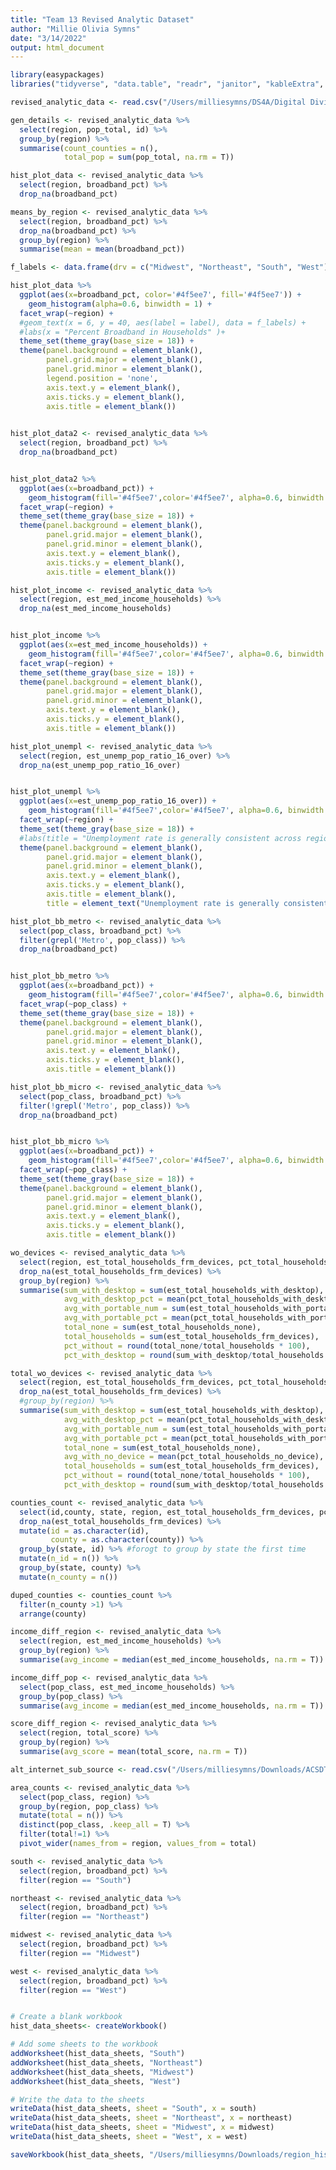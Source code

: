 ```yaml
---
title: "Team 13 Revised Analytic Dataset"
author: "Millie Olivia Symns"
date: "3/14/2022"
output: html_document
---
```


```r
library(easypackages)
libraries("tidyverse", "data.table", "readr", "janitor", "kableExtra", "lubridate", "magrittr", "openxlsx")
```

```r

revised_analytic_data <- read.csv("/Users/milliesymns/DS4A/Digital Divide Project/DS4A-Team13-Digital-Divide-Project/revised_analytic_dataset.csv")
```

```r

gen_details <- revised_analytic_data %>% 
  select(region, pop_total, id) %>% 
  group_by(region) %>% 
  summarise(count_counties = n(),
            total_pop = sum(pop_total, na.rm = T))

```


```r

hist_plot_data <- revised_analytic_data %>% 
  select(region, broadband_pct) %>% 
  drop_na(broadband_pct)

means_by_region <- revised_analytic_data %>% 
  select(region, broadband_pct) %>% 
  drop_na(broadband_pct) %>% 
  group_by(region) %>% 
  summarise(mean = mean(broadband_pct))

f_labels <- data.frame(drv = c("Midwest", "Northeast", "South", "West"), label = c("74.4", "79.2", "69.1", "76.9"))

hist_plot_data %>% 
  ggplot(aes(x=broadband_pct, color='#4f5ee7', fill='#4f5ee7')) +
    geom_histogram(alpha=0.6, binwidth = 1) +
  facet_wrap(~region) + 
  #geom_text(x = 6, y = 40, aes(label = label), data = f_labels) +
  #labs(x = "Percent Broadband in Households" )+
  theme_set(theme_gray(base_size = 18)) +
  theme(panel.background = element_blank(), 
        panel.grid.major = element_blank(), 
        panel.grid.minor = element_blank(), 
        legend.position = 'none', 
        axis.text.y = element_blank(), 
        axis.ticks.y = element_blank(), 
        axis.title = element_blank()) 
  

```

```r

hist_plot_data2 <- revised_analytic_data %>% 
  select(region, broadband_pct) %>% 
  drop_na(broadband_pct)


hist_plot_data2 %>% 
  ggplot(aes(x=broadband_pct)) +
    geom_histogram(fill='#4f5ee7',color='#4f5ee7', alpha=0.6, binwidth = 1) +
  facet_wrap(~region) + 
  theme_set(theme_gray(base_size = 18)) +
  theme(panel.background = element_blank(), 
        panel.grid.major = element_blank(), 
        panel.grid.minor = element_blank(), 
        axis.text.y = element_blank(), 
        axis.ticks.y = element_blank(), 
        axis.title = element_blank()) 

```
```r

hist_plot_income <- revised_analytic_data %>% 
  select(region, est_med_income_households) %>% 
  drop_na(est_med_income_households)


hist_plot_income %>% 
  ggplot(aes(x=est_med_income_households)) +
    geom_histogram(fill='#4f5ee7',color='#4f5ee7', alpha=0.6, binwidth = 5) +
  facet_wrap(~region) + 
  theme_set(theme_gray(base_size = 18)) +
  theme(panel.background = element_blank(), 
        panel.grid.major = element_blank(), 
        panel.grid.minor = element_blank(), 
        axis.text.y = element_blank(), 
        axis.ticks.y = element_blank(), 
        axis.title = element_blank()) 

```


```r

hist_plot_unempl <- revised_analytic_data %>% 
  select(region, est_unemp_pop_ratio_16_over) %>% 
  drop_na(est_unemp_pop_ratio_16_over)


hist_plot_unempl %>% 
  ggplot(aes(x=est_unemp_pop_ratio_16_over)) +
    geom_histogram(fill='#4f5ee7',color='#4f5ee7', alpha=0.6, binwidth = 1) +
  facet_wrap(~region) + 
  theme_set(theme_gray(base_size = 18)) +
  #labs(title = "Unemployment rate is generally consistent across regions")
  theme(panel.background = element_blank(), 
        panel.grid.major = element_blank(), 
        panel.grid.minor = element_blank(), 
        axis.text.y = element_blank(), 
        axis.ticks.y = element_blank(), 
        axis.title = element_blank(), 
        title = element_text("Unemployment rate is generally consistent across regions"))
```

```r

hist_plot_bb_metro <- revised_analytic_data %>% 
  select(pop_class, broadband_pct) %>% 
  filter(grepl('Metro', pop_class)) %>% 
  drop_na(broadband_pct)


hist_plot_bb_metro %>% 
  ggplot(aes(x=broadband_pct)) +
    geom_histogram(fill='#4f5ee7',color='#4f5ee7', alpha=0.6, binwidth = 5) +
  facet_wrap(~pop_class) + 
  theme_set(theme_gray(base_size = 18)) +
  theme(panel.background = element_blank(), 
        panel.grid.major = element_blank(), 
        panel.grid.minor = element_blank(), 
        axis.text.y = element_blank(), 
        axis.ticks.y = element_blank(), 
        axis.title = element_blank())

```

```r
hist_plot_bb_micro <- revised_analytic_data %>% 
  select(pop_class, broadband_pct) %>% 
  filter(!grepl('Metro', pop_class)) %>% 
  drop_na(broadband_pct)


hist_plot_bb_micro %>% 
  ggplot(aes(x=broadband_pct)) +
    geom_histogram(fill='#4f5ee7',color='#4f5ee7', alpha=0.6, binwidth = 5) +
  facet_wrap(~pop_class) + 
  theme_set(theme_gray(base_size = 18)) +
  theme(panel.background = element_blank(), 
        panel.grid.major = element_blank(), 
        panel.grid.minor = element_blank(), 
        axis.text.y = element_blank(), 
        axis.ticks.y = element_blank(), 
        axis.title = element_blank())
```


```r

wo_devices <- revised_analytic_data %>% 
  select(region, est_total_households_frm_devices, pct_total_households_with_desktop, est_total_households_with_desktop, est_total_households_with_portable, pct_total_households_with_portable, pct_total_households_no_device, est_total_households_none) %>% 
  drop_na(est_total_households_frm_devices) %>% 
  group_by(region) %>% 
  summarise(sum_with_desktop = sum(est_total_households_with_desktop), 
            avg_with_desktop_pct = mean(pct_total_households_with_desktop), 
            avg_with_portable_num = sum(est_total_households_with_portable),
            avg_with_portable_pct = mean(pct_total_households_with_portable), 
            total_none = sum(est_total_households_none),
            total_households = sum(est_total_households_frm_devices),
            pct_without = round(total_none/total_households * 100), 
            pct_with_desktop = round(sum_with_desktop/total_households * 100))
```


```r

total_wo_devices <- revised_analytic_data %>% 
  select(region, est_total_households_frm_devices, pct_total_households_with_desktop, est_total_households_with_desktop, est_total_households_with_portable, pct_total_households_with_portable, pct_total_households_no_device, est_total_households_none, pct_total_households_no_device) %>% 
  drop_na(est_total_households_frm_devices) %>% 
  #group_by(region) %>% 
  summarise(sum_with_desktop = sum(est_total_households_with_desktop), 
            avg_with_desktop_pct = mean(pct_total_households_with_desktop), 
            avg_with_portable_num = sum(est_total_households_with_portable),
            avg_with_portable_pct = mean(pct_total_households_with_portable), 
            total_none = sum(est_total_households_none),
            avg_with_no_device = mean(pct_total_households_no_device),
            total_households = sum(est_total_households_frm_devices),
            pct_without = round(total_none/total_households * 100), 
            pct_with_desktop = round(sum_with_desktop/total_households * 100))
```

```r
counties_count <- revised_analytic_data %>% 
  select(id,county, state, region, est_total_households_frm_devices, pct_total_households_with_desktop, est_total_households_with_desktop, est_total_households_with_portable, pct_total_households_with_portable, pct_total_households_no_device, est_total_households_none) %>% 
  drop_na(est_total_households_frm_devices) %>% 
  mutate(id = as.character(id), 
         county = as.character(county)) %>% 
  group_by(state, id) %>% #forogt to group by state the first time
  mutate(n_id = n()) %>% 
  group_by(state, county) %>% 
  mutate(n_county = n())

duped_counties <- counties_count %>% 
  filter(n_county >1) %>% 
  arrange(county)

```

```r

income_diff_region <- revised_analytic_data %>% 
  select(region, est_med_income_households) %>% 
  group_by(region) %>% 
  summarise(avg_income = median(est_med_income_households, na.rm = T))

income_diff_pop <- revised_analytic_data %>% 
  select(pop_class, est_med_income_households) %>% 
  group_by(pop_class) %>% 
  summarise(avg_income = median(est_med_income_households, na.rm = T))

score_diff_region <- revised_analytic_data %>% 
  select(region, total_score) %>% 
  group_by(region) %>% 
  summarise(avg_score = mean(total_score, na.rm = T))

```


```r

alt_internet_sub_source <- read.csv("/Users/milliesymns/Downloads/ACSDT1Y2019.B28011_2022-03-15T160553/ACSDT1Y2019.B28011_data_with_overlays_2022-03-15T160521.csv")

```

```r

area_counts <- revised_analytic_data %>% 
  select(pop_class, region) %>% 
  group_by(region, pop_class) %>% 
  mutate(total = n()) %>% 
  distinct(pop_class, .keep_all = T) %>% 
  filter(total!=1) %>% 
  pivot_wider(names_from = region, values_from = total)

```



```r

south <- revised_analytic_data %>% 
  select(region, broadband_pct) %>% 
  filter(region == "South")

northeast <- revised_analytic_data %>% 
  select(region, broadband_pct) %>% 
  filter(region == "Northeast")

midwest <- revised_analytic_data %>% 
  select(region, broadband_pct) %>% 
  filter(region == "Midwest")

west <- revised_analytic_data %>% 
  select(region, broadband_pct) %>% 
  filter(region == "West")



```

```r
# Create a blank workbook
hist_data_sheets<- createWorkbook()

# Add some sheets to the workbook
addWorksheet(hist_data_sheets, "South")
addWorksheet(hist_data_sheets, "Northeast")
addWorksheet(hist_data_sheets, "Midwest")
addWorksheet(hist_data_sheets, "West")

# Write the data to the sheets
writeData(hist_data_sheets, sheet = "South", x = south)
writeData(hist_data_sheets, sheet = "Northeast", x = northeast)
writeData(hist_data_sheets, sheet = "Midwest", x = midwest)
writeData(hist_data_sheets, sheet = "West", x = west)

saveWorkbook(hist_data_sheets, "/Users/milliesymns/Downloads/region_hist_data.xlsx")

```

